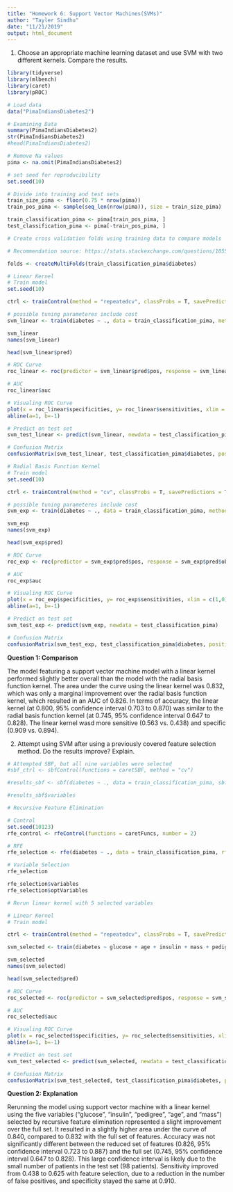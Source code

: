 ```yaml
---
title: "Homework 6: Support Vector Machines(SVMs)"
author: "Tayler Sindhu"
date: "11/21/2019"
output: html_document
---
```


1. Choose an appropriate machine learning dataset and use SVM with two different kernels. Compare the results. 

```r
library(tidyverse)
library(mlbench)
library(caret)
library(pROC)
```

```r
# Load data
data("PimaIndiansDiabetes2")

# Examining Data 
summary(PimaIndiansDiabetes2)
str(PimaIndiansDiabetes2)
#head(PimaIndiansDiabetes2)

# Remove Na values
pima <- na.omit(PimaIndiansDiabetes2)

# set seed for reproducibility
set.seed(10)

# Divide into training and test sets
train_size_pima <- floor(0.75 * nrow(pima))
train_pos_pima <- sample(seq_len(nrow(pima)), size = train_size_pima)

train_classification_pima <- pima[train_pos_pima, ]
test_classification_pima <- pima[-train_pos_pima, ]

# Create cross validation folds using training data to compare models 

# Recommendation source: https://stats.stackexchange.com/questions/10551/how-do-i-choose-what-svm-kernels-to-use

folds <- createMultiFolds(train_classification_pima$diabetes)
```

```r
# Linear Kernel
# Train model
set.seed(10)

ctrl <- trainControl(method = "repeatedcv", classProbs = T, savePredictions = T, index=folds)

# possible tuning parameteres include cost
svm_linear <- train(diabetes ~ ., data = train_classification_pima, method = "svmLinear2", trControl = ctrl, tuneLength=5)

svm_linear
names(svm_linear)

head(svm_linear$pred)

# ROC Curve
roc_linear <- roc(predictor = svm_linear$pred$pos, response = svm_linear$pred$obs)

# AUC
roc_linear$auc

# Visualing ROC Curve
plot(x = roc_linear$specificities, y= roc_linear$sensitivities, xlim = c(1,0), ylim=c(0,1), type="l", ylab = "Sensitivity", xlab="Specificity", col = "orange") 
abline(a=1, b=-1)

# Predict on test set 
svm_test_linear <- predict(svm_linear, newdata = test_classification_pima)

# Confusion Matrix
confusionMatrix(svm_test_linear, test_classification_pima$diabetes, positive = "pos")
```

```r
# Radial Basis Function Kernel
# Train model
set.seed(10)

ctrl <- trainControl(method = "cv", classProbs = T, savePredictions = T, index=folds)

# possible tuning parameteres include cost
svm_exp <- train(diabetes ~ ., data = train_classification_pima, method = "svmRadialCost", trControl = ctrl, tuneLength=5)

svm_exp
names(svm_exp)

head(svm_exp$pred)

# ROC Curve
roc_exp <- roc(predictor = svm_exp$pred$pos, response = svm_exp$pred$obs)

# AUC
roc_exp$auc

# Visualing ROC Curve
plot(x = roc_exp$specificities, y= roc_exp$sensitivities, xlim = c(1,0), ylim=c(0,1), type="l", ylab = "Sensitivity", xlab="Specificity", col = "orange") 
abline(a=1, b=-1)

# Predict on test set 
svm_test_exp <- predict(svm_exp, newdata = test_classification_pima)

# Confusion Matrix
confusionMatrix(svm_test_exp, test_classification_pima$diabetes, positive = "pos")
```

**Question 1: Comparison**

The model featuring a support vector machine model with a linear kernel performed slightly better overall than the model with the radial basis function kernel. The area under the curve using the linear kernel  was 0.832, which was only a marginal improvement over the radial basis function kernel, which resulted in an AUC of 0.826. In terms of accuracy, the linear kernel (at 0.800, 95% confidence interval 0.703 to 0.870) was similar to the radial basis function kernel (at 0.745, 95% confidence interval 0.647 to 0.828). The linear kernel wasd more sensitive (0.563 vs. 0.438) and specific (0.909 vs. 0.894).

2. Attempt using SVM after using a previously covered feature selection method. Do the results improve? Explain. 
```r
# Attempted SBF, but all nine variables were selected
#sbf_ctrl <- sbfControl(functions = caretSBF, method = "cv")

#results_sbf <- sbf(diabetes ~ ., data = train_classification_pima, sbfControl = sbf_ctrl)

#results_sbf$variables

# Recursive Feature Elimination

# Control
set.seed(10123)
rfe_control <- rfeControl(functions = caretFuncs, number = 2)

# RFE
rfe_selection <- rfe(diabetes ~ ., data = train_classification_pima, rfeControl = rfe_control, sizes=c(1:8))

# Variable Selection
rfe_selection

rfe_selection$variables
rfe_selection$optVariables

# Rerun linear kernel with 5 selected variables

# Linear Kernel
# Train model

ctrl <- trainControl(method = "repeatedcv", classProbs = T, savePredictions = T, index=folds)

svm_selected <- train(diabetes ~ glucose + age + insulin + mass + pedigree, data = train_classification_pima, method = "svmLinear2", trControl = ctrl, tuneLength=5)

svm_selected
names(svm_selected)

head(svm_selected$pred)

# ROC Curve
roc_selected <- roc(predictor = svm_selected$pred$pos, response = svm_selected$pred$obs)

# AUC
roc_selected$auc

# Visualing ROC Curve
plot(x = roc_selected$specificities, y= roc_selected$sensitivities, xlim = c(1,0), ylim=c(0,1), type="l", ylab = "Sensitivity", xlab="Specificity", col = "orange") 
abline(a=1, b=-1)

# Predict on test set 
svm_test_selected <- predict(svm_selected, newdata = test_classification_pima)

# Confusion Matrix
confusionMatrix(svm_test_selected, test_classification_pima$diabetes, positive = "pos")
```
**Question 2: Explanation**

Rerunning the model using support vector machine with a linear kernel using the five variables ("glucose", "insulin", "pedigree", "age", and "mass") selected by recursive feature elimination represented a slight improvement over the full set. It resulted in a slightly higher area under the curve of 0.840, compared to 0.832 with the full set of features. Accuracy was not significantly different between the reduced set of features (0.826, 95% confidence interval 0.723 to 0.887) and the full set (0.745, 95% confidence interval 0.647 to 0.828). This large confidence interval is likely due to the small number of patients in the test set (98 patients). Sensitivity improved from 0.438 to 0.625 with feature selection, due to a reduction in the number of false positives, and specificity stayed the same at 0.910.
